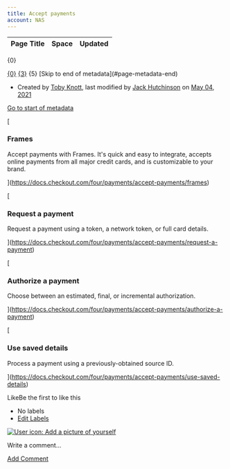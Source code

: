 ```yaml
---
title: Accept payments
account: NAS
---
```


<table class="aui"> <thead> <tr class="header"> <th class="search-result-title">Page Title</th> <th class="search-result-space">Space</th> <th class="search-result-date">Updated</th> </tr> </thead> </table> <p class="search-result-count">{0}</p> <tr class="search-result"> <td class="search-result-title"><a href="{1}" class="content-type-{2}"><span>{0}</span></a></td> <td class="search-result-space"><a class="space" href="/display/{4}/" title="{3}">{3}</a></td> <td class="search-result-date"><span class="date" title="{6}">{5}</span></td> </tr> [Skip to end of metadata](#page-metadata-end)

*   Created by [Toby Knott](    /display/~toby.knott
    ), last modified by [Jack Hutchinson](    /display/~jack.hutchinson
    ) on [May 04, 2021](/pages/diffpagesbyversion.action?pageId=8489755&selectedPageVersions=8&selectedPageVersions=9 "Show changes")

[Go to start of metadata](#page-metadata-start)

[

### Frames

Accept payments with Frames. It's quick and easy to integrate, accepts online payments from all major credit cards, and is customizable to your brand.



](https://docs.checkout.com/four/payments/accept-payments/frames)

[

### Request a payment

Request a payment using a token, a network token, or full card details.



](https://docs.checkout.com/four/payments/accept-payments/request-a-payment)

[

### Authorize a payment

Choose between an estimated, final, or incremental authorization.



](https://docs.checkout.com/four/payments/accept-payments/authorize-a-payment)

[

### Use saved details

Process a payment using a previously-obtained source ID.



](https://docs.checkout.com/four/payments/accept-payments/use-saved-details)

LikeBe the first to like this

*   No labels
*   [Edit Labels](# "Edit Labels (Type 'l')")

[![User icon: Add a picture of yourself](/s/en_GB/7901/abf7b35644d5a5d1d7e4b0969a83e8eb2b569fb5/_/images/icons/profilepics/add_profile_pic.svg)](/users/profile/editmyprofilepicture.action)

Write a comment…

[Add Comment](/display/x/Accept+payments?showComments=true&showCommentArea=true#addcomment)
